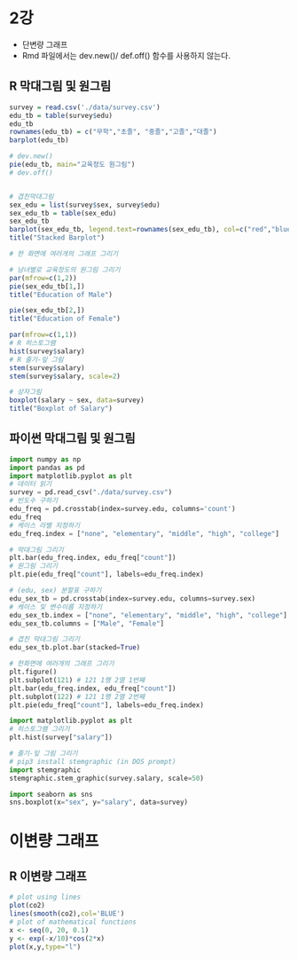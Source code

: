 # 2강
- 단변량 그래프
- Rmd 파일에서는 dev.new()/ def.off() 함수를 사용하지 않는다.


## R 막대그림 및 원그림
```r
survey = read.csv('./data/survey.csv')
edu_tb = table(survey$edu)
edu_tb
rownames(edu_tb) = c("무학","초졸", "중졸","고졸","대졸")
barplot(edu_tb)

# dev.new()
pie(edu_tb, main="교육정도 원그림")
# dev.off()


# 겹친막대그림
sex_edu = list(survey$sex, survey$edu)
sex_edu_tb = table(sex_edu)
sex_edu_tb
barplot(sex_edu_tb, legend.text=rownames(sex_edu_tb), col=c("red","blue"))
title("Stacked Barplot")

# 한 화면에 여러개의 그래프 그리기

# 남녀별로 교육정도의 원그림 그리기
par(mfrow=c(1,2))
pie(sex_edu_tb[1,])
title("Education of Male")

pie(sex_edu_tb[2,]) 
title("Education of Female")

par(mfrow=c(1,1))
# R 히스토그램
hist(survey$salary)
# R 줄기-잎 그림
stem(survey$salary)
stem(survey$salary, scale=2)

# 상자그림
boxplot(salary ~ sex, data=survey)
title("Boxplot of Salary")

```

## 파이썬 막대그림 및 원그림

```python
import numpy as np
import pandas as pd
import matplotlib.pyplot as plt
# 데이터 읽기
survey = pd.read_csv("./data/survey.csv")
# 빈도수 구하기
edu_freq = pd.crosstab(index=survey.edu, columns='count')
edu_freq
# 케이스 라벨 지정하기
edu_freq.index = ["none", "elementary", "middle", "high", "college"]

# 막대그림 그리기
plt.bar(edu_freq.index, edu_freq["count"])
# 원그림 그리기
plt.pie(edu_freq["count"], labels=edu_freq.index) 

# (edu, sex) 분할표 구하기
edu_sex_tb = pd.crosstab(index=survey.edu, columns=survey.sex)
# 케이스 및 변수이름 지정하기
edu_sex_tb.index = ["none", "elementary", "middle", "high", "college"]
edu_sex_tb.columns = ["Male", "Female"]

# 겹친 막대그림 그리기
edu_sex_tb.plot.bar(stacked=True)

# 한화면에 여러개의 그래프 그리기
plt.figure()
plt.subplot(121) # 121 1행 2열 1번째
plt.bar(edu_freq.index, edu_freq["count"])
plt.subplot(122) # 121 1행 2열 2번째
plt.pie(edu_freq["count"], labels=edu_freq.index) 

import matplotlib.pyplot as plt
# 히스토그램 그리기
plt.hist(survey["salary"])

# 줄기-잎 그림 그리기
# pip3 install stemgraphic (in DOS prompt)
import stemgraphic
stemgraphic.stem_graphic(survey.salary, scale=50)

import seaborn as sns
sns.boxplot(x="sex", y="salary", data=survey)

```

# 이변량 그래프

## R 이변량 그래프
```r
# plot using lines
plot(co2)
lines(smooth(co2),col='BLUE')
# plot of mathematical functions
x <- seq(0, 20, 0.1) 
y <- exp(-x/10)*cos(2*x) 
plot(x,y,type="l") 
```